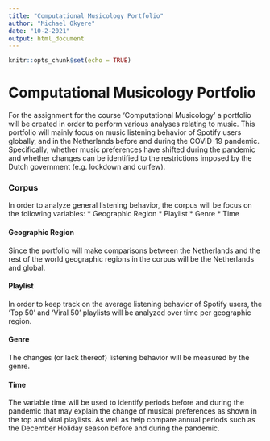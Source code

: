 ```yaml
---
title: "Computational Musicology Portfolio"
author: "Michael Okyere"
date: "10-2-2021"
output: html_document
---
```


```r
knitr::opts_chunk$set(echo = TRUE)
```

# Computational Musicology Portfolio

For the assignment for the course 'Computational Musicology' a portfolio will be created in order to perform various analyses relating to music.
This portfolio will mainly focus on music listening behavior of Spotify users globally, and in the Netherlands before and during the COVID-19 pandemic. Specifically, whether music preferences have shifted during the pandemic and whether changes can be identified to the restrictions imposed by the Dutch government (e.g. lockdown and curfew).

### Corpus
In order to analyze general listening behavior, the corpus will be focus on the following variables:
* Geographic Region
* Playlist
* Genre
* Time

#### Geographic Region
Since the portfolio will make comparisons between the Netherlands and the rest of the world geographic regions in the corpus will be the Netherlands and global.

#### Playlist
In order to keep track on the average listening behavior of Spotify users, the ‘Top 50’ and ‘Viral 50’ playlists will be analyzed over time per geographic region.

#### Genre
The changes (or lack thereof) listening behavior will be measured by the genre.

#### Time
The variable time will be used to identify periods before and during the pandemic that may explain the change of musical preferences as shown in the top and viral playlists. As well as help compare annual periods such as the December Holiday season before and during the pandemic. 
